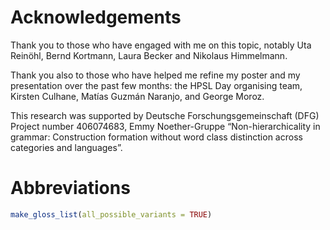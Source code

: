 # Acknowledgements {-}

Thank you to those who have engaged with me on this topic, notably Uta Reinöhl, Bernd Kortmann, Laura Becker and Nikolaus Himmelmann. 

Thank you also to those who have helped me refine my poster and my presentation over the past few months: the HPSL Day organising team, Kirsten Culhane, Matías Guzmán Naranjo, and George Moroz.

This research was supported by Deutsche Forschungsgemeinschaft (DFG) Project number 406074683, Emmy Noether-Gruppe "Non-hierarchicality in grammar: Construction formation without word class distinction across categories and languages".

# Abbreviations {-}

```r
make_gloss_list(all_possible_variants = TRUE)
```